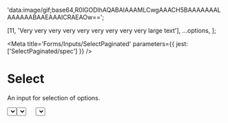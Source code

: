 

  'data:image/gif;base64,R0lGODlhAQABAIAAAMLCwgAAACH5BAAAAAAALAAAAAABAAEAAAICRAEAOw==';

  [11, 'Very very very very very very very very very large text'],
  ...options,
];

<Meta
  title='Forms/Inputs/SelectPaginated'
  parameters={{ jest: ['SelectPaginated/spec'] }}
/>

# Select

An input for selection of options.

<Canvas>
  <Story name='Default'>
    <Select width='250px' placeholder='Placeholder here...' options={options} />
  </Story>
</Canvas>

<Canvas>
  <Story name='Error'>
    <Select
      width='250px'
      error
      placeholder='Placeholder here...'
      options={options}
    />
  </Story>
</Canvas>

<Canvas>
  <Story name='Disabled'>
    <Select
      width='250px'
      disabled
      placeholder='Placeholder here...'
      options={options}
    />
  </Story>
</Canvas>

#### No Placeholder

<Canvas>
  <Story name='No Placeholder'>
    <Select width='250px' options={options} />
  </Story>
</Canvas>

<ArgsTable of={Select} />

# Select with filter

An input for selection of options.

<Canvas>
  <Story name='Select with filter'>
    <SelectFiltered
      width='250px'
      placeholder='Placeholder here...'
      options={options}
    />
  </Story>
</Canvas>

<Canvas>
  <Story name='Select with filter and ellipses'>
    <SelectFiltered
      width='250px'
      value={11}
      placeholder='Placeholder here...'
      options={optionsEllipses}
    />
  </Story>
</Canvas>

<Canvas>
  <Story name='Select with filter and error'>
    <SelectFiltered
      width='250px'
      error
      placeholder='Placeholder here...'
      options={options}
    />
  </Story>
</Canvas>

<Canvas>
  <Story name='Select with filter and disabled'>
    <SelectFiltered
      width='250px'
      disabled
      error
      placeholder='Placeholder here...'
      options={options}
    />
  </Story>
</Canvas>

<ArgsTable of={SelectFiltered} />

# MultiSelect

An input for selection of options.

<Canvas>
  <Story name='MultiSelect'>
    <MultiSelect placeholder='Placeholder here...' options={options} />
  </Story>
</Canvas>

<Canvas>
  <Story name='MultiSelect Error'>
    <MultiSelect error placeholder='Placeholder here...' options={options} />
  </Story>
</Canvas>

<Canvas>
  <Story name='MultiSelect Disabled'>
    <MultiSelect disabled placeholder='Placeholder here...' options={options} />
  </Story>
</Canvas>

<ArgsTable of={MultiSelect} />

# MultiSelectFiltered

An input for selection of options.

<Canvas>
  <Story name='MultiSelectFiltered'>
    {React.createElement(() => {
      const [filter, setFilter] = useState('');
      return (
        <MultiSelectFiltered
          placeholder='Placeholder here...'
          onChange={action('change')}
          options={options}
          filter={filter}
          setFilter={setFilter}
        />
      );
    })}
  </Story>
</Canvas>

<Canvas>
  <Story name='MultiSelectFiltered error'>
    <MultiSelectFiltered
      error
      placeholder='Placeholder here...'
      onChange={action('change')}
      options={options}
    />
  </Story>
</Canvas>

<Canvas>
  <Story name='MultiSelectFiltered disabled'>
    <MultiSelectFiltered
      disabled
      placeholder='Placeholder here...'
      onChange={action('change')}
      options={options}
    />
  </Story>
</Canvas>

<ArgsTable of={MultiSelectFiltered} />
